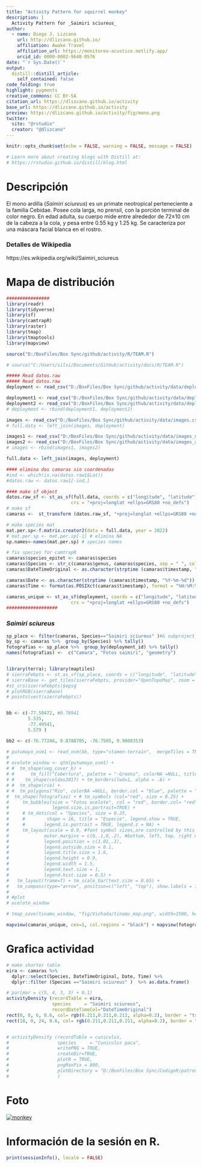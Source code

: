 ```yaml
---
title: "Activity Pattern for squirrel monkey"
description: |
  Activity Pattern for _Saimiri sciureus_
author:
  - name: Diego J. Lizcano  
    url: http://dlizcano.github.io/
    affiliation: Awake Travel
    affiliation_url: https://monitoreo-acustico.netlify.app/
    orcid_id: 0000-0002-9648-0576
date: "`r Sys.Date()`"
output:
  distill::distill_article:
    self_contained: false
code_folding: true
highlight: pygments
creative_commons: CC BY-SA
citation_url: https://dlizcano.github.io/activity
base_url: https://dlizcano.github.io/activity
preview: https://dlizcano.github.io/activity/fig/mono.png
twitter:
  site: "@rstudio"
  creator: "@dlizcano"
---
```



```r
knitr::opts_chunk$set(echo = FALSE, warning = FALSE, message = FALSE)

# Learn more about creating blogs with Distill at:
# https://rstudio.github.io/distill/blog.html

```


# Descripción

El mono ardilla (_Saimiri sciureus_) es un primate neotropical perteneciente a la familia Cebidae. Posee cola larga, no prensil, con la porción terminal de color negro. En edad adulta, su cuerpo mide entre alrededor de 72±10 cm de la cabeza a la cola, y pesa entre 0.55 kg y 1.25 kg. Se caracteriza por una máscara facial blanca en el rostro.

### Detalles de Wikipedia

https://es.wikipedia.org/wiki/Saimiri_sciureus


# Mapa de distribución

```r

################
library(readr)
library(tidyverse)
library(sf)
library(camtrapR)
library(raster)
library(tmap)
library(tmaptools)
library(mapview)

source("D:/BoxFiles/Box Sync/github/activity/R/TEAM.R")

# source("C:/Users/silvi/Documents/GitHub/activity/docs/R/TEAM.R")

##### Read datos.raw
##### Read datos.raw
deployment <- read_csv("D:/BoxFiles/Box Sync/github/activity/data/deployments.csv")

deployment1 <- read_csv("D:/BoxFiles/Box Sync/github/activity/data/deployments_mojada.csv")
deployment2 <- read_csv("D:/BoxFiles/Box Sync/github/activity/data/deployments_amarg.csv")
# deployment <- rbind(deployment1, deployment2)

images <- read_csv("D:/BoxFiles/Box Sync/github/activity/data/images.csv")
# full.data <- left_join(images, deployment)

images1 <- read_csv("D:/BoxFiles/Box Sync/github/activity/data/images_mojada.csv")
images2 <- read_csv("D:/BoxFiles/Box Sync/github/activity/data/images_amarg.csv")
# images <- rbind(images1, images2)

full.data <- left_join(images, deployment)

#### elimina dos camaras sin coordenadas
#ind <- which(is.na(datos.raw1$Lat))
#datos.raw <- datos.raw1[-ind,]

#### make sf object
datos.raw_sf <- st_as_sf(full.data, coords = c("longitude", "latitude"), 
                        crs = "+proj=longlat +ellps=GRS80 +no_defs")
# make sf
camaras <-  st_transform (datos.raw_sf, "+proj=longlat +ellps=GRS80 +no_defs") 

# make species mat
mat.per.sp<-f.matrix.creator2(data = full.data, year = 2022)
# mat.per.sp <- mat.per.sp[-1] # elimina NA 
sp.names<-names(mat.per.sp) # species names

# fix species for camtrapR
camaras$species_epitet <- camaras$species
camaras$Species <- str_c(camaras$genus, camaras$species, sep = " ", collapse = NULL)
camaras$DateTimeOriginal <- as.character(strptime (camaras$timestamp, "%Y-%m-%d %H:%M:%S"))#sub(" UTC", "", camaras$timestamp) # remove the UTC

camaras$Date <- as.character(strptime (camaras$timestamp, "%Y-%m-%d"))
camaras$Time <- format(as.POSIXct(camaras$timestamp), format = "%H:%M:%S")

camaras_unique <- st_as_sf(deployment, coords = c("longitude", "latitude"), 
                        crs = "+proj=longlat +ellps=GRS80 +no_defs")
###################

```


### _Saimiri sciureus_

```r



sp_place <- filter(camaras, Species=="Saimiri sciureus" )#& subproject_name==c("Selva Vides", "El Escondite"))
by_sp <- camaras %>%  group_by(Species) %>% tally()
fotografias <- sp_place %>%  group_by(deployment_id) %>% tally()
names(fotografias) <-  c("Camara", "Fotos saimiri", "geometry")


library(terra); library(maptiles)
# sierraFebpts <- st_as_sf(sp_place, coords = c("longitude", "latitude"), crs=4326)
# sierraBase <- get_tiles(sierraFebpts, provider="OpenTopoMap", zoom = 14)
#st_crs(sierraFebpts)$epsg
# plotRGB(sierraBase)
# points(vect(sierraFebpts))


bb <- c(-77.50472, #0.78941
        5.535, 
        -77.49541, 
        5.579 )

bb2 <- c(-76.77246, 0.8788705, -76.7505, 0.9008353)

# putumayo_osm1 <- read_osm(bb, type="stamen-terrain",  mergeTiles = TRUE) 
# 
# ocelote_window <- qtm(putumayo_osm1) + 
# #  tm_shape(veg_cover_b) + 
# #      tm_fill("Cobertura", palette = "-Greens", colorNA =NULL, title = "Coberturas", alpha = 0.5) + 
# #    tm_shape(celdas2017) + tm_borders(lwd=1, alpha = .6) + 
# #  tm_shape(rio) +
# #  tm_polygons("Rio", colorNA =NULL, border.col = "blue", palette = "blue") +  #tm_symbols (size = 0.5) +
#  tm_shape(fotografias) + # tm_symbols (col="red", size = 0.25) + 
#     tm_bubbles(size = "Fotos ocelote", col = "red", border.col= "red", alpha= 0.5, 
#                legend.size.is.portrait=TRUE) +
#     # tm_dots(col = "Species", size = 0.25, 
#     #        shape = 16, title = "Especie", legend.show = TRUE,
#     #       legend.is.portrait = TRUE, legend.z = NA) +
#     tm_layout(scale = 0.9, #font symbol sizes,are controlled by this value 
#             outer.margins = c(0,.1,0,.2), #bottom, left, top, right margin
#             legend.position = c(1.01,.1), 
#             legend.outside.size = 0.1,
#             legend.title.size = 1.6,
#             legend.height = 0.9,
#             legend.width = 1.5,
#             legend.text.size = 1, 
#             legend.hist.size = 0.5) + 
#   tm_layout(frame=T) + tm_scale_bar(text.size = 0.65) + 
#   tm_compass(type="arrow", position=c("left", "top"), show.labels = 1)
# 
# #plot
# ocelote_window

# tmap_save(tinamu_window, "fig/Vichada/tinamu_map.png", width=1500, height=1000, dpi = 150)

mapview(camaras_unique, cex=1, col.regions = "black") + mapview(fotografias,  cex = "Fotos saimiri", alpha = 0, map.types=c("Esri.WorldImagery", "OpenTopoMap"))

```


# Grafica actividad

```r


# make shorter table
eira <- camaras %>% 
  dplyr::select(Species, DateTimeOriginal, Date, Time) %>% 
  dplyr::filter (Species =="Saimiri sciureus" )  %>% as.data.frame()

# par(mar = c(5, 4, 3, 3) + 0.1)
activityDensity (recordTable = eira,
                 species     = "Saimiri sciureus",
                 recordDateTimeCol="DateTimeOriginal") 
rect(0, 0, 6, 0.6, col= rgb(0.211,0.211,0.211, alpha=0.2), border = "transparent")
rect(18, 0, 24, 0.6, col= rgb(0.211,0.211,0.211, alpha=0.2), border = "transparent")


# activityDensity (recordTable = cuniculus,
#                  species     = "Cuniculus paca",
#                  writePNG = TRUE,
#                  createDir=TRUE,
#                  plotR = TRUE,
#                  pngMaxPix = 800,
#                  plotDirectory = "D:/BoxFiles/Box Sync/CodigoR/patrones_actividad/fig/paca_activ.png"
#                  )


```

# Foto

 [![monkey](https://dlizcano.github.io/activity/fig/saimiri_small.jpg)](
 https://dlizcano.github.io/activity/fig/saimiri_large.jpg)

# Información de la sesión en R.

```r
print(sessionInfo(), locale = FALSE)
```

